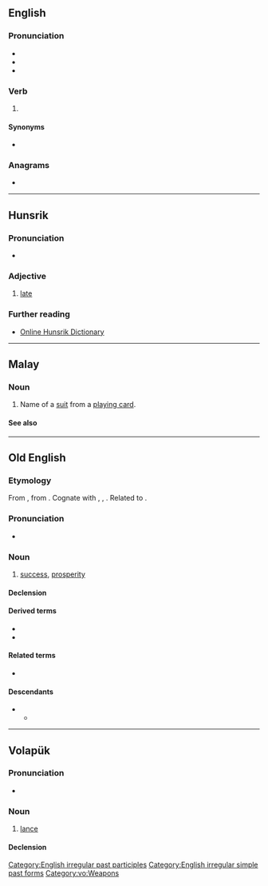 {{also|spęd}}
==English==

===Pronunciation===
* {{IPA|en|/spɛd/}}
* {{audio|en|En-us-sped.ogg|Audio (US)}}
* {{rhymes|en|ɛd}}

===Verb===
{{head|en|verb form}}

# {{en-past of|speed}}

====Synonyms====
* {{l|en|speeded}}

===Anagrams===
* {{anagrams|en|a=deps|EDPs|EPDs|PDEs|deps|déps|peds}}

[[Category:English irregular past participles]]
[[Category:English irregular simple past forms]]

----

==Hunsrik==

===Pronunciation===
* {{IPA|hrx|/ʃpet/}}

===Adjective===
{{head|hrx|adjective}}

# [[late]]

===Further reading===
* [https://hunsriqueanoriograndense.wordpress.com/dicionario-werterbuch/ Online Hunsrik Dictionary]

----

==Malay==

===Noun===
{{head|ms|noun}}

# Name of a [[suit]] from a [[playing card]].

====See also====
{{table:suits/ms}}

----

==Old English==

===Etymology===
From {{inh|ang|gem-pro|*spōdiz||prosperity, success}}, from {{der|ang|ine-pro|*spē-/sphē-||to succeed, turn out well}}. Cognate with {{cog|osx|spōd||success, prosperity}}, {{cog|nl|spoed}}, {{cog|goh|spuot||success, progress, being}}. Related to {{l|ang|spōwan}}.

===Pronunciation===
* {{IPA|ang|/speːd/}}

===Noun===
{{ang-noun|head=spēd|f}}

# [[success]], [[prosperity]]

====Declension====
{{ang-decl-noun-i-f|spēd}}

====Derived terms====
* {{l|ang|spēdiġ}}
* {{l|ang|wuldorspēd}}

====Related terms====
* {{l|ang|spēdan}}

====Descendants====
* {{desc|enm|spede}}
** {{desc|en|speed}}

----

==Volapük==

===Pronunciation===
* {{IPA|vo|/ˈsped/}}

===Noun===
{{vo-noun}}

# [[lance]]

====Declension====
{{vo-decl-noun}}

[[Category:vo:Weapons]]